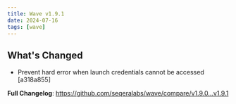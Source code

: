```yaml
---
title: Wave v1.9.1
date: 2024-07-16
tags: [wave]
---
```


## What's Changed
- Prevent hard error when launch credentials cannot be accessed [a318a855]

**Full Changelog**: https://github.com/seqeralabs/wave/compare/v1.9.0...v1.9.1
